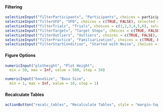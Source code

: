 #### Filtering
```r
selectizeInput("filterParticipants", "Participants", choices = participants, selected = participants, multiple = TRUE)
selectizeInput("filterVFD", "VFD", choices = c(TRUE, FALSE), selected = c(TRUE, FALSE), multiple = TRUE)
selectizeInput("filterTrials", "Trials", choices = c(1,2,3,4,5,6), selected = c(1,2,3,4,5,6), multiple = TRUE)
selectizeInput("filterTargets", "Target Steps", choices = c(TRUE, FALSE), selected = c(FALSE), multiple = TRUE)
selectizeInput("filterOutliers", "Outliers", choices = c(TRUE, FALSE), selected = c(FALSE), multiple = TRUE) # INCLUDE outliers (TRUE), INCLUDE non-outliers (FALSE)
selectizeInput("filterPractice", "Familiarization", choices = c(TRUE, FALSE), selected = c(FALSE), multiple = TRUE)
selectizeInput("filterStartCondition", "Started with Noise", choices = c(TRUE, FALSE), selected = c(TRUE, FALSE), multiple = TRUE)
```
#### Figure Options
```r
numericInput("plotheight", "Plot Height",
  min = 50, max = Inf, value = 500, step = 50)

numericInput("baseSize", "Base Size",
  min = 1, max = Inf, value = 10, step = 1)
```

#### Recalculate Tables
```r
actionButton("recalc_tables", "Recalculate Tables", style = "margin-top: 20px;")
```

